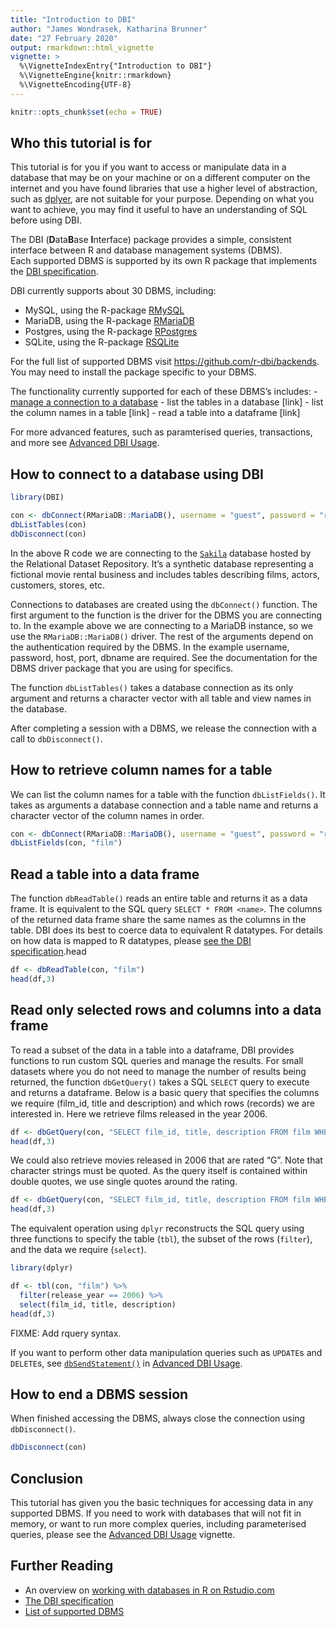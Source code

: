 ```yaml
---
title: "Introduction to DBI"
author: "James Wondrasek, Katharina Brunner"
date: "27 February 2020"
output: rmarkdown::html_vignette
vignette: >
  %\VignetteIndexEntry{"Introduction to DBI"}
  %\VignetteEngine{knitr::rmarkdown}
  %\VignetteEncoding{UTF-8}
---
```


```r
knitr::opts_chunk$set(echo = TRUE)
```

## Who this tutorial is for

This tutorial is for you if you want to access or manipulate data in a database that may be on your machine or on a different computer on the internet and you have found libraries that use a higher level of abstraction, such as [dplyer](https://dplyr.tidyverse.org/), are not suitable for your purpose. 
Depending on what you want to achieve, you may find it useful to have an understanding of SQL before using DBI.

The DBI (**D**ata**B**ase **I**nterface) package provides a simple, consistent interface between R and database management systems (DBMS).  
Each supported DBMS is supported by its own R package that implements the [DBI specification](https://cran.r-project.org/web/packages/DBI/vignettes/spec.html). 

DBI currently supports about 30 DBMS, including:

* MySQL, using the R-package [RMySQL](https://github.com/r-dbi/RMySQL)
* MariaDB, using the R-package [RMariaDB](https://github.com/r-dbi/RMariaDB)
* Postgres, using the R-package [RPostgres](https://github.com/r-dbi/RPostgres)
* SQLite, using the R-package [RSQLite](https://github.com/r-dbi/RSQLite)

For the full list of supported DBMS visit [https://github.com/r-dbi/backends](https://github.com/r-dbi/backends). You may need to install the package specific to your DBMS.

The functionality currently supported for each of these DBMS's includes:
- [manage a connection to a database](#how-to-connect-to-a-database-using-dbi)
- list the tables in a database [link]
- list the column names in a table [link]
- read a table into a dataframe [link]

For more advanced features, such as paramterised queries, transactions, and more see [Advanced DBI Usage](missinglink).

## How to connect to a database using DBI

```r
library(DBI)

con <- dbConnect(RMariaDB::MariaDB(), username = "guest", password = "relational", host = "relational.fit.cvut.cz", port = 3306, dbname = "sakila")
dbListTables(con)
dbDisconnect(con)
```

In the above R code we are connecting to the [`Sakila`](https://relational.fit.cvut.cz/dataset/Sakila) database hosted by the Relational Dataset Repository. 
It's a synthetic database representing a fictional movie rental business and includes tables describing films, actors, customers, stores, etc.

Connections to databases are created using the `dbConnect()` function. 
The first argument to the function is the driver for the DBMS you are connecting to. 
In the example above we are connecting to a MariaDB instance, so we use the `RMariaDB::MariaDB()` driver. 
The rest of the arguments depend on the authentication required by the DBMS. In the example username, password, host, port, dbname are required. 
See the documentation for the DBMS driver package that you are using for specifics.

The function `dbListTables()` takes a database connection as its only argument and returns a character vector with all table and view names in the database.

After completing a session with a DBMS, we release the connection with a call to `dbDisconnect()`.

## How to retrieve column names for a table

We can list the column names for a table with the function `dbListFields()`.
It takes as arguments a database connection and a table name and returns a character vector of the column names in order.


```r
con <- dbConnect(RMariaDB::MariaDB(), username = "guest", password = "relational", host = "relational.fit.cvut.cz", port = 3306, dbname = "sakila")
dbListFields(con, "film")
```

## Read a table into a data frame

The function `dbReadTable()` reads an entire table and returns it as a data frame. It is equivalent to the SQL query `SELECT * FROM <name>`.
The columns of the returned data frame share the same names as the columns in the table.
DBI does its best to coerce data to equivalent R datatypes. 
For details on how data is mapped to R datatypes, please [see the DBI specification](https://cran.r-project.org/web/packages/DBI/vignettes/spec.html).head  

```r
df <- dbReadTable(con, "film")
head(df,3)
```

## Read only selected rows and columns into a data frame

To read a subset of the data in a table into a dataframe, DBI provides functions to run custom SQL queries and manage the results.
For small datasets where you do not need to manage the number of results being returned, the function `dbGetQuery()` takes a SQL `SELECT` query to execute and returns a dataframe.
Below is a basic query that specifies the columns we require (film_id, title and description) and which rows (records) we are interested in.
Here we retrieve films released in the year 2006.


```r
df <- dbGetQuery(con, "SELECT film_id, title, description FROM film WHERE release_year = 2006")
head(df,3)
```

We could also retrieve movies released in 2006 that are rated "G". 
Note that character strings must be quoted. 
As the query itself is contained within double quotes, we use single quotes around the rating.

```r
df <- dbGetQuery(con, "SELECT film_id, title, description FROM film WHERE release_year = 2006 and rating = 'G'")
head(df,3)
```


The equivalent operation using `dplyr` reconstructs the SQL query using three functions to specify the table (`tbl`), the subset of the rows (`filter`), and the data we require (`select`).

```r
library(dplyr)

df <- tbl(con, "film") %>% 
  filter(release_year == 2006) %>% 
  select(film_id, title, description)
head(df,3)
```

FIXME: Add rquery syntax.

If you want to perform other data manipulation queries such as `UPDATE`s and `DELETE`s, see [`dbSendStatement()`](missinglink) in [Advanced DBI Usage](missinglink). 

## How to end a DBMS session

When finished accessing the DBMS, always close the connection using `dbDisconnect()`.

```r

dbDisconnect(con)

```

## Conclusion

This tutorial has given you the basic techniques for accessing data in any supported DBMS. 
If you need to work with databases that will not fit in memory, or want to run more complex queries, including parameterised queries, please see the [Advanced DBI Usage](missinglink) vignette.


## Further Reading

* An overview on [working with databases in R on Rstudio.com](https://db.rstudio.com/)
* [The DBI specification](https://cran.r-project.org/web/packages/DBI/vignettes/spec.html)
* [List of supported DBMS](https://github.com/r-dbi/backends)
